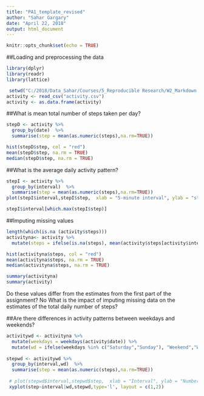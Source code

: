 ---
title: "PA1_template_revised"
author: "Sahar Gargary"
date: "April 22, 2018"
output: html_document
---

```{r setup, include=FALSE}
knitr::opts_chunk$set(echo = TRUE)
```


##Loading and preprocessing the data 

```{r Loading and preprocessing the data}
library(dplyr)
library(readr)
library(lattice)

 setwd("C:/2018/Data_Sahar/Courses/5_Reproducible Research/W2_Markdown & knitr/HW")
activity <- read_csv("activity.csv")
activity <- as.data.frame(activity)

```
##What is mean total number of steps taken per day?


```{r What is mean total number of steps taken per day, fig.path = "/figs/"}
stepD <- activity %>%
  group_by(date)  %>%
  summarise(step = mean(as.numeric(steps),na.rm=TRUE))

hist(stepD$step, col = "red")
mean(stepD$step, na.rm = TRUE)
median(stepD$step, na.rm = TRUE)

```

##What is the average daily activity pattern?

```{r What is the average daily activity pattern, fig.path = "/figs/"}
stepI <- activity %>%
  group_by(interval)  %>%
  summarise(step = mean(as.numeric(steps),na.rm=TRUE))
plot(stepI$interval,stepI$step,  xlab = "5-minute interval", ylab = "steps taken", type = "l")

stepI$interval[which.max(stepI$step)]

```
##Imputing missing values

```{r Imputing missing values, fig.path = "/figs/"}
length(which(is.na (activity$steps)))
activityna<- activity %>%
  mutate(steps = ifelse(is.na(steps), mean(activity$steps[activity$interval == interval],na.rm=TRUE), steps ))

hist(activityna$steps, col = "red")
mean(activityna$steps, na.rm = TRUE)
median(activityna$steps, na.rm = TRUE)

summary(activityna)
summary(activity)
```
Do these values differ from the estimates from the first part of the assignment? No
What is the impact of imputing missing data on the estimates of the total daily number of steps?

##Are there differences in activity patterns between weekdays and weekends?

```{r Are there differences in activity patterns between weekdays and weekends, fig.path = "/figs/"}
activitywd <- activityna %>%
  mutate(weekdays = weekdays(activity$date)) %>%
  mutate(wd = ifelse(weekdays %in% c("Saturday","Sunday"), "Weekend","Weekday"))
 
stepwd <- activitywd %>%
  group_by(interval,wd)  %>%
  summarise(step = mean(as.numeric(steps),na.rm=TRUE)) 
  
 # plot(stepwd$interval,stepwd$step,  xlab = "Interval", ylab = "Number of steps", type = "l")
 xyplot(step~interval|wd,stepwd,type='l', layout = c(1,2))
 
 
```

